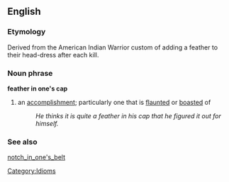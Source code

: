 ==English==

===Etymology===
Derived from the American Indian Warrior custom of adding a feather to their head-dress after each kill.

===Noun phrase===
'''feather in one's cap'''
#an [[accomplish]]ment; particularly one that is [[flaunt]]ed or [[boast]]ed of
#:''He thinks it is quite a feather in his cap that he figured it out for himself.''
===See also===
[[notch_in_one's_belt]]

[[Category:Idioms]]